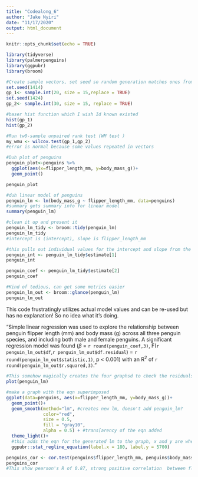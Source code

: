 ```yaml
---
title: "Codealong_6"
author: "Jake Nyiri"
date: "11/17/2020"
output: html_document
---
```


```r
knitr::opts_chunk$set(echo = TRUE)
```

```r
library(tidyverse)
library(palmerpenguins)
library(ggpubr)
library(broom)
```
```r
#Create sample vectors, set seed so random generation matches ones from lab
set.seed(1414)
gp_1<- sample.int(20, size = 15,replace = TRUE)
set.seed(1424)
gp_2<- sample.int(30, size = 15, replace = TRUE)

```

```r
#baser hist function which I wish Id known existed
hist(gp_1)
hist(gp_2)

```

```r
#Run tw0-sample unpaired rank test (WM test )
my_wmu <- wilcox.test(gp_1,gp_2)
#error is normal because some values repeated in vectors
```
```r
#Duh plot of penguins
penguin_plot<-penguins %>% 
  ggplot(aes(x=flipper_length_mm, y=body_mass_g))+
  geom_point()

penguin_plot
```
```r
#duh linear model of penguins
penguin_lm <- lm(body_mass_g ~ flipper_length_mm, data=penguins)
#summary gets summary info for linear model
summary(penguin_lm)
```
```r
#clean it up and present it
penguin_lm_tidy <- broom::tidy(penguin_lm)
penguin_lm_tidy
#intercept is (intercept), slope is flipper_length_mm
```
```r
#this pulls out individual values for the intercept and slope from the summary
penguin_int <- penguin_lm_tidy$estimate[1]
penguin_int

penguin_coef <- penguin_lm_tidy$estimate[2]
penguin_coef
```
```r
#Kind of tedious, can get some metrics easier
penguin_lm_out <- broom::glance(penguin_lm)
penguin_lm_out
```
This code frustratingly utilizes actual model values and can be re-used but has no explanation! So no idea what it's doing.

"Simple linear regression was used to explore the relationship between penguin flipper length (mm) and body mass (g) across all three penguin species, and including both male and female penguins. A significant regression model was found ($\beta$ = `r round(penguin_coef,3)`, F(`r penguin_lm_out$df`,`r penguin_lm_out$df.residual`) = `r round(penguin_lm_out$statistic,1)`, p < 0.001) with an R^2^ of `r round(penguin_lm_out$r.squared,3)`."

```r
#This somehow magically creates the four graphsd to check the residuals for stuff
plot(penguin_lm)

```

```r
#make a graph with the eqn superimposed
ggplot(data=penguins, aes(x=flipper_length_mm, y=body_mass_g))+
  geom_point()+
  geom_smooth(method="lm", #creates new lm, doesn't add penguin_lm?
              color="red",
              size = 0.5,
              fill = "gray10",
              alpha = 0.5) + #trans[arency of the eqn added
  theme_light()+
  #this adds the eqn for the generated lm to the graph, x and y are where it is added
  ggpubr::stat_regline_equation(label.x = 180, label.y = 5700)
```
```r
penguins_cor <- cor.test(penguins$flipper_length_mm, penguins$body_mass_g)
penguins_cor
#This show pearson's R of 0.87, strong positive correlation  between flipper lwngth and body mass
```

